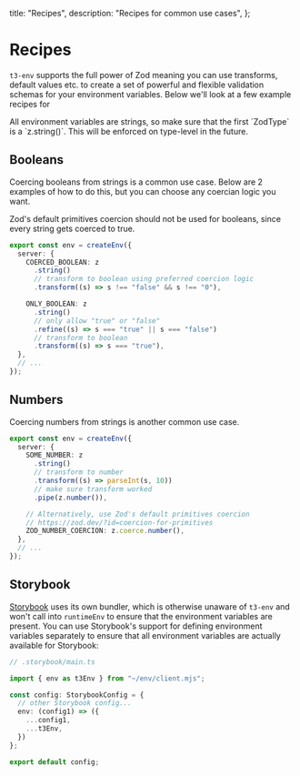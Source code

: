   title: "Recipes",
  description: "Recipes for common use cases",
};

# Recipes

`t3-env` supports the full power of Zod meaning you can use transforms, default values etc. to create a set of powerful and flexible validation schemas for your environment variables. Below we'll look at a few example recipes for

<Callout>
  All environment variables are strings, so make sure that the first `ZodType`
  is a `z.string()`. This will be enforced on type-level in the future.
</Callout>

## Booleans

Coercing booleans from strings is a common use case. Below are 2 examples of how to do this, but you can choose any coercian logic you want.

Zod's default primitives coercion should not be used for booleans, since every string gets coerced to true.

```ts
export const env = createEnv({
  server: {
    COERCED_BOOLEAN: z
      .string()
      // transform to boolean using preferred coercion logic
      .transform((s) => s !== "false" && s !== "0"),

    ONLY_BOOLEAN: z
      .string()
      // only allow "true" or "false"
      .refine((s) => s === "true" || s === "false")
      // transform to boolean
      .transform((s) => s === "true"),
  },
  // ...
});
```

## Numbers

Coercing numbers from strings is another common use case.

```ts
export const env = createEnv({
  server: {
    SOME_NUMBER: z
      .string()
      // transform to number
      .transform((s) => parseInt(s, 10))
      // make sure transform worked
      .pipe(z.number()),

    // Alternatively, use Zod's default primitives coercion
    // https://zod.dev/?id=coercion-for-primitives
    ZOD_NUMBER_COERCION: z.coerce.number(),
  },
  // ...
});
```

## Storybook

[Storybook](https://storybook.js.org/) uses its own bundler, which is otherwise 
unaware of `t3-env` and won't call into `runtimeEnv` to ensure that the environment 
variables are present. You can use Storybook's support for defining environment 
variables separately to ensure that all environment variables are actually 
available for Storybook:

```ts
// .storybook/main.ts

import { env as t3Env } from "~/env/client.mjs";

const config: StorybookConfig = {
  // other Storybook config...
  env: (config1) => ({
    ...config1,
    ...t3Env,
  })
};

export default config;
```
